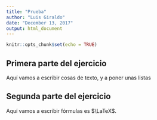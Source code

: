 ---
title: "Prueba"
author: "Luis Giraldo"
date: "December 13, 2017"
output: html_document
---

```{r setup, include=FALSE}
knitr::opts_chunk$set(echo = TRUE)
```

## Primera parte del ejercicio

Aquí vamos a escribir cosas de texto, y a poner unas listas


## Segunda parte del ejercicio

Aquí vamos a escribir fórmulas es $\LaTeX$.

